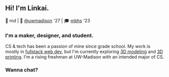## Hi! I'm Linkai.
📍 md | 🏫 [@uwmadison](https://wisc.edu) '27 | 🎓 [mbhs](https://mbhs.edu) '23

### I'm a maker, designer, and student.
CS & tech has been a passion of mine since grade school. My work is mostly in [fullstack web dev](), but I'm currently exploring [3D modeling]() and [3D printing](). I'm a rising freshman at UW-Madison with an intended major of CS.

### Wanna chat?
<Socials/>